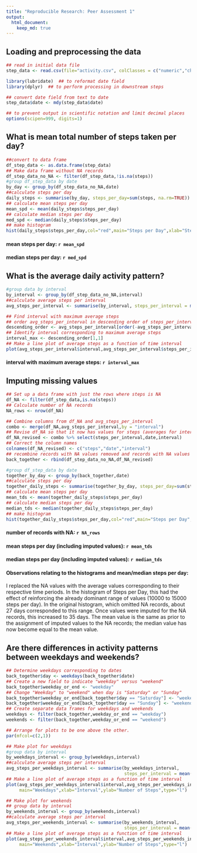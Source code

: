 ```yaml
---
title: "Reproducible Research: Peer Assessment 1"
output: 
  html_document:
    keep_md: true
---
```



## Loading and preprocessing the data

```r
## read in initial data file
step_data <- read.csv(file="activity.csv", colClasses = c("numeric","character","numeric"), header = TRUE,na.strings="NA")

library(lubridate)  ## to reformat date field
library(dplyr)  ## to perform processing in downstream steps

## convert date field from text to date
step_data$date <- mdy(step_data$date)

## to prevent output in scientific notation and limit decimal places
options(scipen=999, digits=1)

```

## What is mean total number of steps taken per day?

```r
##convert to data frame
df_step_data <- as.data.frame(step_data)
## Make data frame without NA records
df_step_data_no_NA <- filter(df_step_data,!is.na(steps))
#group df_step_data by date
by_day <- group_by(df_step_data_no_NA,date)  
##calculate steps per day
daily_steps <- summarise(by_day, steps_per_day=sum(steps, na.rm=TRUE))
## calculate mean steps per day
mean_spd <- mean(daily_steps$steps_per_day)
## calculate median steps per day
med_spd <- median(daily_steps$steps_per_day)
## make histogram
hist(daily_steps$steps_per_day,col="red",main="Steps per Day",xlab="Steps per Day")

```
  
#### mean steps per day: `r mean_spd`
#### median steps per day: `r med_spd`
  

## What is the average daily activity pattern?

```r
#group data by interval
by_interval <- group_by(df_step_data_no_NA,interval)
##calculate average steps per interval
avg_steps_per_interval <- summarise(by_interval, steps_per_interval = mean(steps, na.rm=TRUE))

## Find interval with maximum average steps
## order avg_steps_per_interval in descending order of steps_per_interval
descending_order <- avg_steps_per_interval[order(-avg_steps_per_interval[,2]),]
## Identify interval corresponding to maximum average steps
interval_max <- descending_order[1,1]
## Make a line plot of average steps as a function of time interval
plot(avg_steps_per_interval$interval,avg_steps_per_interval$steps_per_interval,type="l")

```

#### interval with maximum average steps: `r interval_max`
 
 
## Imputing missing values

```r

## Set up a data frame with just the rows where steps is NA
df_NA <- filter(df_step_data,is.na(steps))
## Calculate number of NA records
NA_rows <- nrow(df_NA)

## Combine columns from df_NA and avg_steps_per_interval
combo <- merge(df_NA,avg_steps_per_interval,by = "interval")
## Revise df_NA so that it now has values for steps (averages for interval)
df_NA_revised <- combo %>% select(steps_per_interval,date,interval)
## Correct the column names
colnames(df_NA_revised) <- c("steps","date","interval")
## recombine records with NA values removed and records with NA values replaced.
back_together <- rbind(df_step_data_no_NA,df_NA_revised)

#group df_step_data by date
together_by_day <- group_by(back_together,date)
##calculate steps per day
together_daily_steps <- summarise(together_by_day, steps_per_day=sum(steps, na.rm=TRUE))
## calculate mean steps per day
mean_tds <- mean(together_daily_steps$steps_per_day)
## calculate median steps per day
median_tds <- median(together_daily_steps$steps_per_day)
## make histogram
hist(together_daily_steps$steps_per_day,col="red",main="Steps per Day",xlab="Steps per Day")

```
  
#### number of records with NA: `r NA_rows`
#### mean steps per day (including imputed values): `r mean_tds`
#### median steps per day (including imputed values): `r median_tds`
 
#### Observations relating to the histograms and mean/median steps per day:  
I replaced the NA values with the average values corresponding to their respective time periods.  In the histogram of Steps per Day, this had the effect of reinforcing the already dominant range of values (10000 to 15000 steps per day).  In the original histogram, which omitted NA records, about 27 days corresponded to this range.  Once values were imputed for the NA records, this increased to 35 days. The mean value is the same as prior to the assignment of imputed values to the NA records; the median value has now become equal to the mean value.

## Are there differences in activity patterns between weekdays and weekends?

```r
## Determine weekdays corresponding to dates
back_together$day <- weekdays(back_together$date)
## Create a new field to indicate "weekday" versus "weekend"
back_together$weekday_or_end <- "weekday"
## Change "Weekday" to "weekend" when day is "Saturday" or "Sunday"
back_together$weekday_or_end[back_together$day == "Saturday"] <- "weekend"
back_together$weekday_or_end[back_together$day == "Sunday"] <- "weekend"
## Create separate data frames for weekdays and weekends
weekdays <- filter(back_together,weekday_or_end == "weekday")
weekends <- filter(back_together,weekday_or_end == "weekend")

## Arrange for plots to be one above the other.
par(mfcol=c(2,1))

## Make plot for weekdays
#group data by interval
by_weekdays_interval <- group_by(weekdays,interval)
##calculate average steps per interval
avg_steps_per_weekdays_interval <- summarise(by_weekdays_interval, 
                                             steps_per_interval = mean(steps, na.rm=TRUE))
## Make a line plot of average steps as a function of time interval
plot(avg_steps_per_weekdays_interval$interval,avg_steps_per_weekdays_interval$steps_per_interval,
     main="Weekdays",xlab="Interval",ylab="Number of Steps",type="l")

## Make plot for weekends
## group data by interval
by_weekends_interval <- group_by(weekends,interval)
##calculate average steps per interval
avg_steps_per_weekends_interval <- summarise(by_weekends_interval, 
                                             steps_per_interval = mean(steps, na.rm=TRUE))
## Make a line plot of average steps as a function of time interval
plot(avg_steps_per_weekends_interval$interval,avg_steps_per_weekends_interval$steps_per_interval,
     main="Weekends",xlab="Interval",ylab="Number of Steps",type="l")

```


